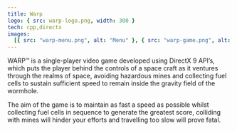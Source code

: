 ```yaml
---
title: Warp
logo: { src: warp-logo.png, width: 300 }
tech: cpp,directx
images:
  [{ src: "warp-menu.png", alt: "Menu" }, { src: "warp-game.png", alt: "GAme" }]
---
```


WARP™ is a single-player video game developed using DirectX 9 API’s, which puts the player behind the controls of a space craft as it ventures through the realms of space, avoiding hazardous mines and collecting fuel cells to sustain sufficient speed to remain inside the gravity field of the wormhole.

The aim of the game is to maintain as fast a speed as possible whilst collecting fuel cells in sequence to generate the greatest score, colliding with mines will hinder your efforts and travelling too slow will prove fatal.
